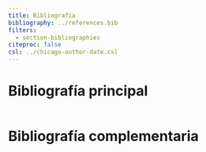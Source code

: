 ```yaml
---
title: Bibliografía
bibliography: ../references.bib
filters:
  - section-bibliographies
citeproc: false
csl: ../chicago-author-date.csl
---
```


# Bibliografía principal

<div style="visibility: hidden; height: 0;">
  @Johnson2021
  @McElreath2020
  @Gelman2006
  @Kruschke2014
  @Reich2020
</div>

# Bibliografía complementaria

<div style="visibility: hidden; height: 0;">
  @Gelman2013, @Gelman2021, @Downey2021, @Lee2014, @DavidsonPilon2015, @Nicenboim2022,
  @Barr2021, @Carlin2008, @Hoff2009, @MacKay2003, @Lambert2018, @Murphy2022,
  @Murphy2023, @Bishop2006, @Martin2021, @Theoridis2020, @Clyde2022, @Ma2022
</div>